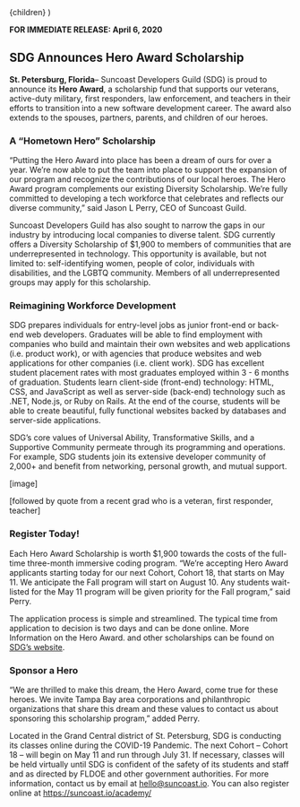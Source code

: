 
  <PressLayout title="SDG Announces &ldquo;Hero Award&rdquo; Scholarship">
    {children}
  </PressLayout>
)

**FOR IMMEDIATE RELEASE: April 6, 2020**

## SDG Announces Hero Award Scholarship

**St. Petersburg, Florida**&ndash; Suncoast Developers Guild (SDG) is proud to announce its **Hero Award**, a scholarship fund that
supports our veterans, active-duty military, first responders, law enforcement, and teachers
in their efforts to transition into a new software development career. The award also extends
to the spouses, partners, parents, and children of our heroes.

### A &ldquo;Hometown Hero&rdquo; Scholarship

“Putting the Hero Award into place has been a dream of ours for over a year. We’re now able
to put the team into place to support the expansion of our program and recognize the
contributions of our local heroes. The Hero Award program complements our existing Diversity
Scholarship. We’re fully committed to developing a tech workforce that celebrates and reflects
our diverse community,” said Jason L Perry, CEO of Suncoast Guild. 

Suncoast Developers Guild has also sought to narrow the gaps in our industry by introducing
local companies to diverse talent. SDG currently offers a Diversity Scholarship of $1,900 to
members of communities that are underrepresented in technology. This opportunity is available,
but not limited to: self-identifying women, people of color, individuals with disabilities,
and the LGBTQ community. Members of all underrepresented groups may apply for this scholarship.

### Reimagining Workforce Development 

SDG prepares individuals for entry-level jobs as junior front-end or back-end web developers.
Graduates will be able to find employment with companies who build and maintain their own
websites and web applications (i.e. product work), or with agencies that produce websites and
web applications for other companies (i.e. client work). SDG has excellent student placement
rates with most graduates employed within 3 - 6 months of graduation. Students learn client-side
(front-end) technology: HTML, CSS, and JavaScript as well as server-side (back-end) technology
such as .NET, Node.js, or Ruby on Rails. At the end of the course, students will be able to
create beautiful, fully functional websites backed by databases and server-side applications. 

SDG’s core values of Universal Ability, Transformative Skills, and a Supportive Community
permeate through its programming and operations. For example, SDG students join its extensive
developer community of 2,000+ and benefit from networking, personal growth, and mutual support. 

[image]

[followed by quote from a recent grad who is a veteran, first responder, teacher]

### Register Today!

Each Hero Award Scholarship is worth $1,900 towards the costs of the full-time three-month
immersive coding program. “We’re accepting Hero Award applicants starting today for our next
Cohort, Cohort 18, that starts on May 11. We anticipate the Fall program will start on August 10.
Any students wait-listed for the May 11 program will be given priority for the Fall program,” said Perry.

The application process is simple and streamlined. The typical time from application to decision is
two days and can be done online. More Information on the Hero Award. and other scholarships can be
found on [SDG’s website](https://suncoast.io/academy/tuition/scholarships).

### Sponsor a Hero

“We are thrilled to make this dream, the Hero Award, come true for these heroes. We invite Tampa Bay
area corporations and philanthropic organizations that share this dream and these values to contact
us about sponsoring this scholarship program,” added Perry.

Located in the Grand Central district of  St. Petersburg, SDG is conducting its classes online during
the COVID-19 Pandemic. The next Cohort – Cohort 18 – will begin on May 11 and run through July 31.
If necessary, classes will be held virtually until SDG is confident of the safety of its students
and staff and as directed by FLDOE and other government authorities. For more information, contact
us by email at <hello@suncoast.io>. You can also register online at https://suncoast.io/academy/ 